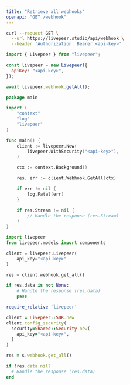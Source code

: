 ```yaml
---
title: "Retrieve all webhooks"
openapi: "GET /webhook"
---
```


<RequestExample>

```bash cURL
curl --request GET \
  --url https://livepeer.studio/api/webhook \
  --header 'Authorization: Bearer <api-key>'
```

```javascript JavaScript
import { Livepeer } from "livepeer";

const livepeer = new Livepeer({
  apiKey: "<api-key>",
});

await livepeer.webhook.getAll();
```

```go Go
package main

import (
	"context"
	"log"
	"livepeer"
)

func main() {
	client := livepeer.New(
		livepeer.WithSecurity("<api-key>"),
	)

	ctx := context.Background()

	res, err := client.Webhook.GetAll(ctx)

	if err != nil {
		log.Fatal(err)
	}

	if res.Stream != nil {
		// Handle the response (res.Stream)
	}
}
```

```python Python
import livepeer
from livepeer.models import components

client = livepeer.Livepeer(
    api_key="<api-key>"
)

res = client.webhook.get_all()

if res.data is not None:
    # Handle the response (res.data)
    pass
```

```ruby Ruby
require_relative 'livepeer'

client = Livepeer::SDK.new
client.config_security(
  security=Shared::Security.new(
    api_key="<api-key>",
  )
)

res = s.webhook.get_all()

if !res.data.nil?
  # Handle the response (res.data)
end
```

</RequestExample>
